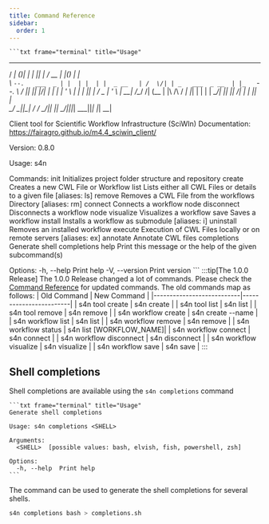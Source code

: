 ```yaml
--- 
title: Command Reference
sidebar:
  order: 1
---
```


    ```txt frame="terminal" title="Usage"
   _____        _  _    _  _____         _____  _  _               _   
  /  ___|      (_)| |  | ||_   _|       /  __ \| |(_)             | |   
  \ `--.   ___  _ | |  | |  | |  _ __   | /  \/| | _   ___  _ __  | |_  
   `--. \ / __|| || |/\| |  | | | '_ \  | |    | || | / _ \| '_ \ | __|
  /\__/ /| (__ | |\  /\  / _| |_| | | | | \__/\| || ||  __/| | | || |_  
  \____/  \___||_| \/  \/  \___/|_| |_|  \____/|_||_| \___||_| |_| \__|

  Client tool for Scientific Workflow Infrastructure (SciWIn)
  Documentation: https://fairagro.github.io/m4.4_sciwin_client/

  Version: 0.8.0

  Usage: s4n <COMMAND>

  Commands:
    init         Initializes project folder structure and repository
    create       Creates a new CWL File or Workflow
    list         Lists either all CWL Files or details to a given file [aliases: ls]
    remove       Removes a CWL File from the workflows Directory [aliases: rm]
    connect      Connects a workflow node
    disconnect   Disconnects a workflow node
    visualize    Visualizes a workflow
    save         Saves a workflow
    install      Installs a workflow as submodule [aliases: i]
    uninstall    Removes an installed workflow
    execute      Execution of CWL Files locally or on remote servers [aliases: ex]
    annotate     Annotate CWL files
    completions  Generate shell completions
    help         Print this message or the help of the given subcommand(s)

  Options:
    -h, --help     Print help
    -V, --version  Print version
    ```
:::tip[The 1.0.0 Release]
  The 1.0.0 Release changed a lot of commands. Please check the [Command Reference](../reference) for updated commands.
  The old commands map as follows:
  | Old Command               | New Command            |
  |---------------------------|------------------------|
  | s4n tool create           | s4n create             |
  | s4n tool list             | s4n list               |
  | s4n tool remove           | s4n remove             |
  | s4n workflow create       | s4n create --name      |
  | s4n workflow list         | s4n list               |
  | s4n workflow remove       | s4n remove             |
  | s4n workflow status       | s4n list [WORKFLOW_NAME]|
  | s4n workflow connect      | s4n connect            |
  | s4n workflow disconnect   | s4n disconnect         |
  | s4n workflow visualize    | s4n visualize          |
  | s4n workflow save         | s4n save               |
:::


## Shell completions
Shell completions are available using the `s4n completions` command

    ```txt frame="terminal" title="Usage"
    Generate shell completions

    Usage: s4n completions <SHELL>

    Arguments:
      <SHELL>  [possible values: bash, elvish, fish, powershell, zsh]

    Options:
      -h, --help  Print help
    ```
The command can be used to generate the shell completions for several shells.
```bash
s4n completions bash > completions.sh
```

